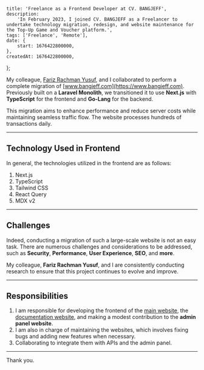     title: 'Freelance as a Frontend Developer at CV. BANGJEFF',
    description:
        'In February 2023, I joined CV. BANGJEFF as a Freelancer to undertake technology migration, redesign, and website maintenance for the Top-Up Game and Voucher platform.',
    tags: ['Freelance', 'Remote'],
    date: {
        start: 1676422800000,
    },
    createdAt: 1676422800000,
};

My colleague, [Fariz Rachman Yusuf](https://www.farizrachmanyusuf.com), and I collaborated to perform a complete migration of [www.bangjeff.com](https://www.bangjeff.com). Previously built on a **Laravel Monolith**, we transitioned it to use **Next.js** with **TypeScript** for the frontend and **Go-Lang** for the backend.

This migration aims to enhance performance and reduce server costs while maintaining seamless traffic flow. The website processes hundreds of transactions daily.

---

## Technology Used in Frontend

In general, the technologies utilized in the frontend are as follows:

1. Next.js
2. TypeScript
3. Tailwind CSS
4. React Query
5. MDX v2

---

## Challenges

Indeed, conducting a migration of such a large-scale website is not an easy task. There are numerous challenges and considerations to be addressed, such as **Security**, **Performance**, **User Experience**, **SEO**, and **more**.

My colleague, **Fariz Rachman Yusuf**, and I are consistently conducting research to ensure that this project continues to evolve and improve.

---

## Responsibilities

1. I am responsible for developing the frontend of the [main website](https://www.bangjeff.com), the [documentation website](https://docs.bangjeff.com), and making a modest contribution to the **admin panel website**.
2. I am also in charge of maintaining the websites, which involves fixing bugs and adding new features when necessary.
3. Collaborating to integrate them with APIs and the admin panel.

---

Thank you.
